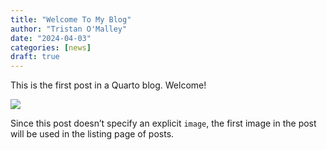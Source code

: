 ```yaml
---
title: "Welcome To My Blog"
author: "Tristan O'Malley"
date: "2024-04-03"
categories: [news]
draft: true
---
```


This is the first post in a Quarto blog. Welcome!

![](thumbnail.jpg)

Since this post doesn't specify an explicit `image`, the first image in the post will be used in the listing page of posts.

